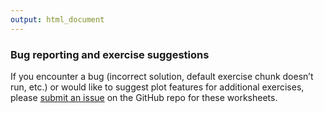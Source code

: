 ```yaml
---
output: html_document
---
```


### Bug reporting and exercise suggestions

If you encounter a bug (incorrect solution, default exercise chunk doesn't run, etc.) or would like to suggest plot features for additional exercises, please [submit an issue](https://github.com/monicathieu/cu-sipps-ggplot-aes/issues){target="_blank"} on the GitHub repo for these worksheets.
